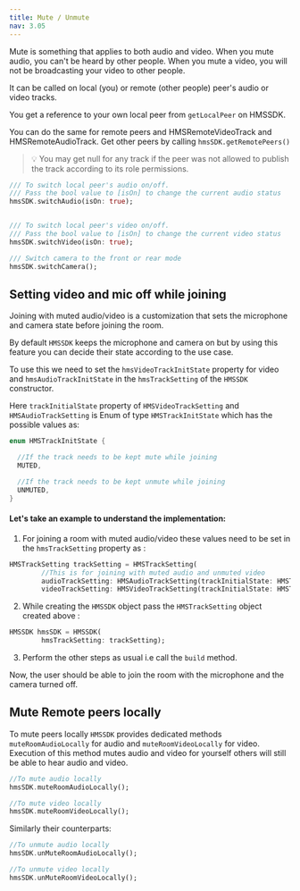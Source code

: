 ```yaml
---
title: Mute / Unmute
nav: 3.05
---
```


Mute is something that applies to both audio and video. When you mute audio, you can't be heard by other people. When you mute a video, you will not be broadcasting your video to other people.

It can be called on local (you) or remote (other people) peer's audio or video tracks.

You get a reference to your own local peer from `getLocalPeer` on HMSSDK.

You can do the same for remote peers and HMSRemoteVideoTrack and HMSRemoteAudioTrack. Get other peers by calling `hmsSDK.getRemotePeers()`

> 💡 You may get null for any track if the peer was not allowed to publish the track according to its role permissions.


```dart
/// To switch local peer's audio on/off.
/// Pass the bool value to [isOn] to change the current audio status
hmsSDK.switchAudio(isOn: true);


/// To switch local peer's video on/off.
/// Pass the bool value to [isOn] to change the current video status
hmsSDK.switchVideo(isOn: true);

/// Switch camera to the front or rear mode
hmsSDK.switchCamera();
````

## Setting video and mic off while joining

Joining with muted audio/video is a customization that sets the microphone and camera state before joining the room.

By default `HMSSDK` keeps the microphone and camera on but by using this feature you can decide their state according to the use case.

To use this we need to set the `hmsVideoTrackInitState` property for video and `hmsAudioTrackInitState` in the `hmsTrackSetting`
of the `HMSSDK` constructor.

Here `trackInitialState` property of `HMSVideoTrackSetting` and `HMSAudioTrackSetting` is Enum of type `HMSTrackInitState` which has the possible values as:

```dart
enum HMSTrackInitState {

  //If the track needs to be kept mute while joining
  MUTED,

  //If the track needs to be kept unmute while joining
  UNMUTED,
}
```
#### Let's take an example to understand the implementation: 

1. For joining a room with muted audio/video these values need to be set in the `hmsTrackSetting` property as :

```dart
HMSTrackSetting trackSetting = HMSTrackSetting(
        //This is for joining with muted audio and unmuted video
        audioTrackSetting: HMSAudioTrackSetting(trackInitialState: HMSTrackInitState.MUTED),
        videoTrackSetting: HMSVideoTrackSetting(trackInitialState: HMSTrackInitState.MUTED));
```
2. While creating the `HMSSDK` object pass the `HMSTrackSetting` object created above :

```dart 
HMSSDK hmsSDK = HMSSDK(
        hmsTrackSetting: trackSetting);
```

3. Perform the other steps as usual i.e call the `build` method.

Now, the user should be able to join the room with the microphone and the camera turned off.

## Mute Remote peers locally 

To mute peers locally `HMSSDK` provides dedicated methods `muteRoomAudioLocally` for audio and `muteRoomVideoLocally` for video. Execution 
of this method mutes audio and video for yourself others will still be able to hear audio and video.

```dart 
//To mute audio locally
hmsSDK.muteRoomAudioLocally();

//To mute video locally
hmsSDK.muteRoomVideoLocally();
```

Similarly their counterparts:

```dart
//To unmute audio locally
hmsSDK.unMuteRoomAudioLocally();

//To unmute video locally
hmsSDK.unMuteRoomVideoLocally();
```

